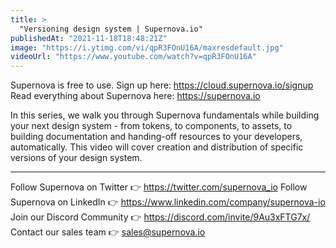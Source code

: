 ```yaml
---
title: >
  "Versioning design system | Supernova.io"
publishedAt: "2021-11-18T18:48:21Z"
image: "https://i.ytimg.com/vi/qpR3FOnU16A/maxresdefault.jpg"
videoUrl: "https://www.youtube.com/watch?v=qpR3FOnU16A"
---
```


Supernova is free to use. Sign up here: https://cloud.supernova.io/signup
Read everything about Supernova here: https://supernova.io

In this series, we walk you through Supernova fundamentals while building your next design system - from tokens, to components, to assets, to building documentation and handing-off resources to your developers, automatically. This video will cover creation and distribution of specific versions of your design system.

---

Follow Supernova on Twitter 👉 https://twitter.com/supernova_io
Follow Supernova on LinkedIn 👉 https://www.linkedin.com/company/supernova-io
Join our Discord Community 👉 https://discord.com/invite/9Au3xFTG7x/
Contact our sales team 👉 sales@supernova.io
